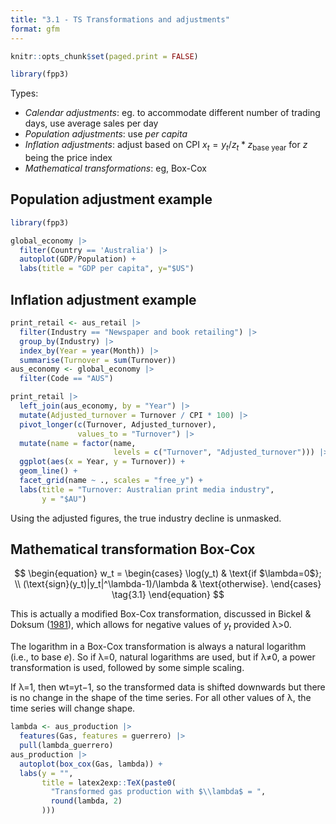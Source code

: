 ```yaml
---
title: "3.1 - TS Transformations and adjustments"
format: gfm
---
```


```r
knitr::opts_chunk$set(paged.print = FALSE)
```

```r
library(fpp3)
```
Types:

-   *Calendar adjustments*: eg. to accommodate different number of trading days, use average sales per day
-   *Population adjustments*: use *per capita*
-   *Inflation adjustments*: adjust based on CPI $x_{t} = y_{t}/z_{t} * z_{\text{base year}}$ for $z$ being the price index
-   *Mathematical transformations*: eg, Box-Cox

## Population adjustment example

```r
library(fpp3)
```

```r
global_economy |>
  filter(Country == 'Australia') |>
  autoplot(GDP/Population) +
  labs(title = "GDP per capita", y="$US")
```

## Inflation adjustment example

```r
print_retail <- aus_retail |>
  filter(Industry == "Newspaper and book retailing") |>
  group_by(Industry) |>
  index_by(Year = year(Month)) |>
  summarise(Turnover = sum(Turnover))
aus_economy <- global_economy |>
  filter(Code == "AUS")
```

```r
print_retail |>
  left_join(aus_economy, by = "Year") |>
  mutate(Adjusted_turnover = Turnover / CPI * 100) |>
  pivot_longer(c(Turnover, Adjusted_turnover),
               values_to = "Turnover") |>
  mutate(name = factor(name,
                       levels = c("Turnover", "Adjusted_turnover"))) |>
  ggplot(aes(x = Year, y = Turnover)) +
  geom_line() +
  facet_grid(name ~ ., scales = "free_y") +
  labs(title = "Turnover: Australian print media industry",
       y = "$AU")
```

Using the adjusted figures, the true industry decline is unmasked.

## Mathematical transformation Box-Cox

$$
\begin{equation}
  w_t  =
    \begin{cases}
      \log(y_t) & \text{if $\lambda=0$};  \\
      (\text{sign}(y_t)|y_t|^\lambda-1)/\lambda & \text{otherwise}.
    \end{cases}
    \tag{3.1}
\end{equation}
$$

This is actually a modified Box-Cox transformation, discussed in Bickel & Doksum ([1981](https://otexts.com/fpp3/transformations.html#ref-Bickel1981)), which allows for negative values of $y_t$ provided λ\>0.

The logarithm in a Box-Cox transformation is always a natural logarithm (i.e., to base $e$). So if λ=0, natural logarithms are used, but if λ≠0, a power transformation is used, followed by some simple scaling.

If λ=1, then wt=yt−1, so the transformed data is shifted downwards but there is no change in the shape of the time series. For all other values of λ, the time series will change shape.

```r
lambda <- aus_production |>
  features(Gas, features = guerrero) |>
  pull(lambda_guerrero)
aus_production |>
  autoplot(box_cox(Gas, lambda)) +
  labs(y = "",
       title = latex2exp::TeX(paste0(
         "Transformed gas production with $\\lambda$ = ",
         round(lambda, 2)
       )))
```

